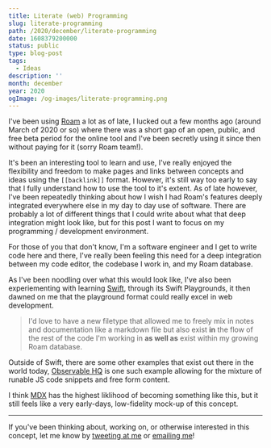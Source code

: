 ```yaml
---
title: Literate (web) Programming
slug: literate-programming
path: /2020/december/literate-programming
date: 1608379200000
status: public
type: blog-post
tags:
  - Ideas
description: ''
month: december
year: 2020
ogImage: /og-images/literate-programming.png
---
```




I've been using [Roam](https://roamresearch.com) a lot as of late, I lucked out
a few months ago (around March of 2020 or so) where there was a short gap of an
open, public, and free beta period for the online tool and I've been secretly
using it since then without paying for it (sorry Roam team!).

It's been an interesting tool to learn and use, I've really enjoyed the
flexibility and freedom to make pages and links between concepts and ideas using
the `[[backlink]]` format. However, it's still way too early to say that I fully
understand how to use the tool to it's extent. As of late however, I've been
repeatedly thinking about how I wish I had Roam's features deeply integrated
everywhere else in my day to day use of software. There are probably a lot of
different things that I could write about what that deep integration might look
like, but for this post I want to focus on my programming / development
environment.

For those of you that don't know, I'm a software engineer and I get to write
code here and there, I've really been feeling this need for a deep integration
between my code editor, the codebase I work in, and my Roam database.

As I've been noodling over what this would look like, I've also been
experiementing with learning [Swift](https://swift.org/), through its Swift
Playgrounds, it then dawned on me that the playground format could really excel
in web development.

> I'd love to have a new filetype that allowed me to freely mix in notes and
> documentation like a markdown file but also exist **in** the flow of the rest
> of the code I'm working in **as well as** exist within my growing Roam
> database.

Outside of Swift, there are some other examples that exist out there in the
world today, [Observable HQ](https://observablehq.com/) is one such example
allowing for the mixture of runable JS code snippets and free form content.

I think [MDX](https://mdxjs.com) has the highest liklihood of becoming something
like this, but it still feels like a very early-days, low-fidelity mock-up of
this concept.

---

If you've been thinking about, working on, or otherwise interested in this concept, let me know by
[tweeting at me](https://twitter.com/immatthamlin) or [emailing me](mailto:matthewjameshamlin@gmail.com?subject=Literate%20Programming)!

